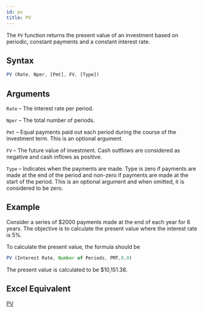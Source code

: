 ```yaml
---
id: pv
title: PV
---
```

The `PV` function returns the present value of an investment based on periodic, constant payments and a constant interest rate.

## Syntax
```javascript
PV (Rate, Nper, [Pmt], FV, [Type])
```
## Arguments
`Rate` – The interest rate per period. 

`Nper` – The total number of periods.

`Pmt` – Equal payments paid out each period during the course of the investment term. This is an optional argument.

`FV`  –  The future value of investment. Cash outflows are considered as negative and cash inflows as positive.

`Type` – Indicates when the payments are made. Type is zero if payments are made at the end of the period and non-zero if payments are made at the start of the period. This is an optional argument and when omitted, it is considered to be zero.

## Example
Consider a series of $2000 payments made at the end of each year for 6 years. The objective is to calculate the present value where the interest rate is 5%.  

To calculate the present value, the formula should be 
```javascript
PV (Interest Rate, Number of Periods, PMT,0,0)
```
The present value is calculated to be $10,151.38.

## Excel Equivalent
[PV](https://support.office.com/en-us/article/PV-function-23879D31-0E02-4321-BE01-DA16E8168CBD)

